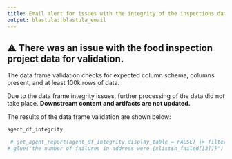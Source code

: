 ```yaml
---
title: Email alert for issues with the integrity of the inspections data data frame 
output: blastula::blastula_email
---
```


## ⚠️ There was an issue with the food inspection project data for validation. 

The data frame validation checks for expected column schema, columns present, and at least 100k rows of data. 

Due to the data frame integrity issues, further processing of the data did not take place. **Downstream content and artifacts are not updated.**

The results of the data frame validation are shown below: 

```r

agent_df_integrity
```

```r
 # get_agent_report(agent_df_integrity,display_table = FALSE) |> filter(n_pass < units)
# glue("the number of failures in address were {xlist$n_failed[[3]]}")
```


